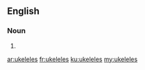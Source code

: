 ==English==

===Noun===
{{head|en}}

# {{plural of|ukelele}}

[[ar:ukeleles]]
[[fr:ukeleles]]
[[ku:ukeleles]]
[[my:ukeleles]]